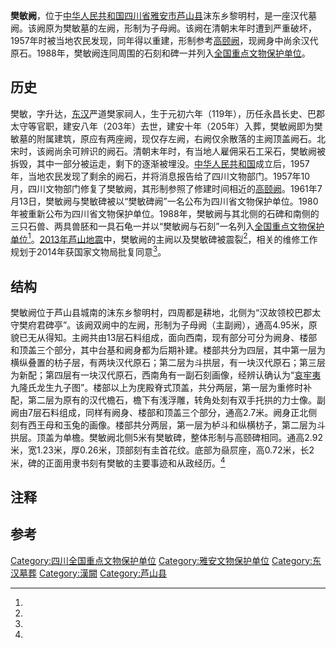 {{noteTA
|1=zh-cn:米; zh-hk:公尺; zh-sg:公尺; zh-tw:公尺;
}}
{{msg:四川省文物保護單位
|名稱 = 樊敏闕及石刻
|編號 = 100
|圖片 = 樊敏阙.jpg
|級別 = 103
|分類 = 
|時代 = 東漢
|地点 = [[四川省|四川省]][[蘆山縣|蘆山縣]]
|坐標 ={{coord|30|07|41|N|102|55|52|E|display=title|scale:10000}}

|登錄 = 1988年1月13日
}}
{{msg:四川省文物保護單位
|名稱 = 樊敏碑闕
|編號 = 23
|圖片 = 
|級別 = S02
|分類 = 
|時代 = [[漢代|漢代]]
|地点 = [[四川省|四川省]][[蘆山縣|蘆山縣]]
|坐標 = 
|登錄 = 1961年7月13日
}}
{{msg:四川省文物保護單位
|名稱 = 樊敏碑闕
|編號 = 115
|圖片 = 
|級別 = S1
|分類 = 
|時代 = [[漢代|漢代]]
|地点 = [[四川省|四川省]][[蘆山縣|蘆山縣]]
|坐標 =
|登錄 = 1980年7月7日
}}
'''樊敏阙'''，位于[[中华人民共和国|中华人民共和国]][[四川省|四川省]][[雅安市|雅安市]][[芦山县|芦山县]]沫东乡黎明村，是一座汉代墓阙。该阙原为樊敏墓的左阙，形制为子母阙。该阙在清朝末年时遭到严重破坏，1957年时被当地农民发现，同年得以重建，形制参考[[高颐阙|高颐阙]]，现阙身中尚余汉代原石。1988年，樊敏阙连同周围的石刻和碑一并列入[[全国重点文物保护单位|全国重点文物保护单位]]。
==历史==
樊敏，字升达，[[东汉|东汉]]严道樊家祠人，生于元初六年（119年），历任永昌长史、巴郡太守等官职，建安八年（203年）去世，建安十年（205年）入葬，樊敏阙即为樊敏墓的附属建筑，原应有两座阙{{r|five|page=86}}，现仅存左阙，右阙仅余散落的主阙顶盖阙石。北宋时，该阙尚余可辨识的阙石{{efn|1=其证据是樊敏碑北侧留下的宋代刻字{{r|four|page=35}}。但有意见认为北宋时该阙已经不足以辨认，并认为这是当地地方志很长一段时间并没有记载樊敏阙的原因{{r|five|page=86}}。}}。清朝末年时，有当地人雇佣采石工采石，樊敏阙被拆毁，其中一部分被运走，剩下的逐渐被埋没。[[中华人民共和国|中华人民共和国]]成立后，1957年，当地农民发现了剩余的阙石，并将消息报告给了四川文物部门。1957年10月，四川文物部门修复了樊敏阙，其形制参照了修建时间相近的[[高颐阙|高颐阙]]{{r|four|page=34-35}}。1961年7月13日，樊敏阙与樊敏碑被以“樊敏碑阙”一名公布为四川省文物保护单位{{r|one|page=91}}。1980年被重新公布为四川省文物保护单位{{r|two|page=663-677}}。1988年，樊敏阙与其北侧的石碑和南侧的三只石兽、两具兽胚和一具石龟一并以“樊敏阙与石刻”一名列入[[全国重点文物保护单位|全国重点文物保护单位]]<ref name="three"/>{{r|five|page=86}}。[[2013年芦山地震|2013年芦山地震]]中，樊敏阙的主阙以及樊敏碑被震裂<ref name="seven"/>，相关的维修工作规划于2014年获国家文物局批复同意<ref name="eight"/>。
==结构==
樊敏阙位于芦山县城南的沫东乡黎明村，四周都是耕地，北侧为“汉故领校巴郡太守樊府君碑亭”。该阙双阙中的左阙，形制为子母阙（主副阙），通高4.95米{{efn|name=高度|1=这个高度不包括台基{{r|four|page=35}}。}}，原貌已无从得知。主阙共由13层石料组成，面向西南，现有部分可分为阙身、楼部和顶盖三个部分，其中台基和阙身都为后期补建。楼部共分为四层，其中第一层为横纵叠置的枋子层，有两块汉代原石；第二层为斗拱层，有一块汉代原石；第三层为新配；第四层有一块汉代原石，西南角有一副石刻画像，经辨认确认为“[[哀牢|哀牢夷]]九隆氏龙生九子图”。楼部以上为庑殿脊式顶盖，共分两层，第一层为重修时补配，第二层为原有的汉代檐石，檐下有浅浮雕，转角处刻有双手托拱的力士像。副阙由7层石料组成，同样有阙身、楼部和顶盖三个部分，通高2.7米{{efn|name=高度}}。阙身正北侧刻有西王母和玉兔的画像。楼部共分两层，第一层为栌斗和纵横枋子，第二层为斗拱层。顶盖为单檐。樊敏阙北侧5米有樊敏碑，整体形制与高颐碑相同。通高2.92米，宽1.23米，厚0.26米，顶部刻有圭首花纹。底部为赑屃座，高0.72米，长2米，碑的正面用隶书刻有樊敏的主要事迹和从政经历。{{r|four|page=34-35}}{{r|five|page=86}}<ref name="six"/>
==注释==
{{notelist}}
==参考==
{{reflist|2|refs=
<ref name="one">{{Cite book | editors = 四川省文化局 | title = 文物工作手册 | location = 四川 | publisher = | date = 1973-09-01 | page = 185 | ISBN = |url=http://book.ucdrs.superlib.net/views/specific/2929/bookDetail.jsp?dxNumber=000005771149&d=33C1440A352B5AC622CAC50740BCA1B0&fenlei=11100502 | accessdate = 2018-01-28 | quote = }}</ref>
<ref name="two">{{Cite book | editor = 四川省人民政府办公厅 | title = 四川省法规规章汇编 1952-1984 | location = 成都 | publisher = 四川人民出版社 | date = 1985-12-01 | pages = 981 | CSBN =  | url = http://book.ucdrs.superlib.net/views/specific/2929/bookDetail.jsp?dxNumber=000002067462&d=E3BB4FDF13C59BC3300B1624A956BD61&fenlei=04100321 | accessdate = 2015-01-28 | quote =  | archive-date = 2021-08-19 | archive-url = https://web.archive.org/web/20210819082837/http://book.ucdrs.superlib.net/views/specific/2929/bookDetail.jsp?dxNumber=000002067462&d=E3BB4FDF13C59BC3300B1624A956BD61&fenlei=04100321 | dead-url = no }}</ref>
<ref name="three">{{cite news |language = zh-cn |url = http://www.ncha.gov.cn/col/col1646/index.html |title = 国务院关于公布第三批全国重点文物保护单位的通知 |publisher = 中华人民共和国国家文物局 |date = 2010-12-22 |accessdate = 2015-01-28 |archive-url = https://web.archive.org/web/20141008131520/http://www.sach.gov.cn/col/col1646/index.html |archive-date = 2014-10-08 |dead-url = yes }}</ref>
<ref name="four">{{Cite book | editor = 徐文彬 等 | title = 四川汉代石阙 图册 | location = 北京 | publisher = 文物出版社 | date = 1992-10-01 | pages =178 | ISBN =7-5010-0648-2 |url= | accessdate = 2018-01-28 | quote = }}</ref>
<ref name="five">{{Cite book | editor = 《全国重点文物保护单位》编辑委员会 | title = 全国重点文物保护单位·第3卷 第一批至第五批 | location = 北京 | publisher = 文物出版社 | date = 2004-12-01 | pages =658 | ISBN =7-5010-1525-2 | accessdate = 2018-01-28 | quote = }}</ref>
<ref name="six">{{cite journal zh |author = 谢凌 |date=2000-01 |title=《东汉巴郡太守樊敏碑》考 |journal=四川文物 |volume= |issue= |pages=35-39 |id= |url= |accessdate=2018-01-28 |quote= }}</ref>
<ref name="seven">{{cite news |language = zh-cn |url = http://news.sohu.com/20130425/n374001255.shtml |title = 震区文物樊敏阙受损 石碑和阙中部现裂纹 |publisher = 中国新闻网 |date = 2013-04-25 |accessdate = 2018-01-28 |archive-date = 2019-05-20 |archive-url = https://web.archive.org/web/20190520133740/http://news.sohu.com/20130425/n374001255.shtml |dead-url = no }}</ref>
<ref name="eight">{{cite news |language = zh-cn |url = http://www.ncha.gov.cn/art/2014/6/9/art_2237_39669.html |title = 关于樊敏阙及石刻维修加固工程立项的批复 |publisher = 中华人民共和国国家文物局 |date = 2014-06-09 |accessdate = 2015-01-28 |archive-date = 2019-12-20 |archive-url = https://web.archive.org/web/20191220124008/http://www.ncha.gov.cn/art/2014/6/9/art_2237_39669.html |dead-url = no }}</ref>
}}

{{四川全国重点文物保护单位}}
[[Category:四川全国重点文物保护单位|Category:四川全国重点文物保护单位]]
[[Category:雅安文物保护单位|Category:雅安文物保护单位]]
[[Category:东汉墓葬|Category:东汉墓葬]]
[[Category:漢闕|Category:漢闕]]
[[Category:芦山县|Category:芦山县]]